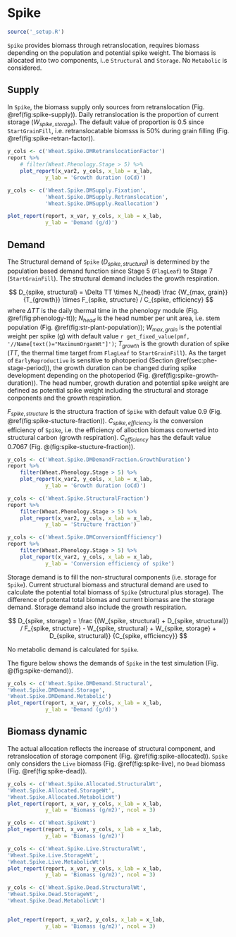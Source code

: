 # Spike {#cha:spike}


```r
source('_setup.R')
```

`Spike` provides biomass through retranslocation, requires biomass depending on the population and potential spike weight. The biomass is allocated into two components, i..e `Structural` and `Storage`. No `Metabolic` is considered.

## Supply {#sec:spike-supply}

In `Spike`, the biomass supply only sources from retranslocation (Fig. \@ref(fig:spike-supply)). Daily retranslocation is the proportion of current storage ($W_{spike, storage}$). The default value of proportion is 0.5 since `StartGrainFill`, i.e. retranslocatable biomsss is 50% during grain filling (Fig. \@ref(fig:spike-retran-factor)).



<div class="fig-input">
```r
y_cols <- c('Wheat.Spike.DMRetranslocationFactor')
report %>% 
    # filter(Wheat.Phenology.Stage > 5) %>% 
    plot_report(x_var2, y_cols, x_lab = x_lab,
            y_lab = 'Growth duration (oCd)')
```
</div>


 

<div class="fig-output">
```r
y_cols <- c('Wheat.Spike.DMSupply.Fixation',
            'Wheat.Spike.DMSupply.Retranslocation',
            'Wheat.Spike.DMSupply.Reallocation')

plot_report(report, x_var, y_cols, x_lab = x_lab, 
            y_lab = 'Demand (g/d)')

```
</div>


## Demand {#spike-demand}

The Structural demand of `Spike` ($D_{spike, structural}$) is determined by the population based demand function since Stage 5 (`FlagLeaf`) to Stage 7 (`StartGrainFill`). The structural demand includes the growth respiration. 

$$
D_{spike, structural} = \Delta TT \times N_{head} \frac {W_{max, grain}}{T_{growth}} \times F_{spike, structure} / C_{spike, efficiency}
$$
where $\Delta TT$ is the daily thermal time in the phenology module (Fig. \@ref(fig:phenology-tt)); $N_{head}$ is the head number per unit area, i.e. stem population (Fig. \@ref(fig:str-plant-population)); $W_{max, grain}$ is the potential weight per spike (g) with default value `r get_fixed_value(pmf, '//Name[text()="MaximumOrganWt"]')`; $T_{growth}$ is the growth duration of spike ($TT$, the thermal time target from `FlagLeaf` to `StartGrainFill`). As the target of `EarlyReproductive` is sensitive to photoperiod (Section \@ref(sec:phe-stage-period)), the growth duration can be changed during spike development depending on the photoperiod (Fig. \@ref(fig:spike-growth-duration)). The head number, growth duration and potential spike weight are defined as potential spike weight including the structural and storage conponents and the growth respiration. 


$F_{spike, structure}$ is the structura fraction of `Spike` with default value 0.9 (Fig. \@ref(fig:spike-stucture-fraction)). $C_{spike,efficiency}$ is the conversion efficiency of `Spike`, i.e. the efficiency of alloction biomass converted into structural carbon (growth respiration). $C_{efficiency}$ has the default value 0.7067 (Fig. \@(fig:spike-stucture-fraction)). 



<div class="fig-input">
```r
y_cols <- c('Wheat.Spike.DMDemandFraction.GrowthDuration')
report %>% 
    filter(Wheat.Phenology.Stage > 5) %>% 
    plot_report(x_var2, y_cols, x_lab = x_lab,
            y_lab = 'Growth duration (oCd)')
```
</div>


<div class="fig-input">
```r
y_cols <- c('Wheat.Spike.StructuralFraction')
report %>% 
    filter(Wheat.Phenology.Stage > 5) %>% 
    plot_report(x_var2, y_cols, x_lab = x_lab,
            y_lab = 'Structure fraction')
```
</div>


<div class="fig-input">
```r
y_cols <- c('Wheat.Spike.DMConversionEfficiency')
report %>% 
    filter(Wheat.Phenology.Stage > 5) %>% 
    plot_report(x_var2, y_cols, x_lab = x_lab,
            y_lab = 'Conversion efficiency of spike')
```
</div>



Storage demand is to fill the non-structural components (i.e. storage for `Spike`). Current structural biomass and structural demand are used to calculate the potential total biomass of `Spike` (structural plus storage). The difference of potental total biomas and current biomass are the storage demand. Storage demand also include the growth respiration.    

$$
D_{spike, storage} = \frac {(W_{spike, structural} + D_{spike, structural}) / F_{spike, structure} - W_{spike, structural} + W_{spike, storage} + D_{spike, structural}} {C_{spike, efficiency}}
$$

No metabolic demand is calculated for `Spike`. 


The figure below shows the demands of `Spike` in the test simulation (Fig. \@(fig:spike-demand)).

<div class="fig-output">
```r
y_cols <- c('Wheat.Spike.DMDemand.Structural',
'Wheat.Spike.DMDemand.Storage',
'Wheat.Spike.DMDemand.Metabolic')
plot_report(report, x_var, y_cols, x_lab = x_lab, 
            y_lab = 'Demand (g/d)')
```
</div>


## Biomass dynamic {#spike-biomass}

The actual allocation reflects the increase of structural component, and retranslocation of storage component (Fig. \@ref(fig:spike-allocated)). `Spike` only considers the `Live` biomass (Fig. \@ref(fig:spike-live), no `Dead` biomass (Fig. \@ref(fig:spike-dead)).


<div class="fig-output">
```r
y_cols <- c('Wheat.Spike.Allocated.StructuralWt',
'Wheat.Spike.Allocated.StorageWt',
'Wheat.Spike.Allocated.MetabolicWt')
plot_report(report, x_var, y_cols, x_lab = x_lab, 
            y_lab = 'Biomass (g/m2)', ncol = 3)

```
</div>



<div class="fig-output">
```r
y_cols <- c('Wheat.SpikeWt')
plot_report(report, x_var, y_cols, x_lab = x_lab, 
            y_lab = 'Biomass (g/m2)')

```
</div>



<div class="fig-output">
```r
y_cols <- c('Wheat.Spike.Live.StructuralWt',
'Wheat.Spike.Live.StorageWt',
'Wheat.Spike.Live.MetabolicWt')
plot_report(report, x_var, y_cols, x_lab = x_lab, 
            y_lab = 'Biomass (g/m2)', ncol = 3)

```
</div>


<div class="fig-output">
```r
y_cols <- c('Wheat.Spike.Dead.StructuralWt',
'Wheat.Spike.Dead.StorageWt',
'Wheat.Spike.Dead.MetabolicWt')


plot_report(report, x_var2, y_cols, x_lab = x_lab, 
            y_lab = 'Biomass (g/m2)', ncol = 3)

```
</div>





